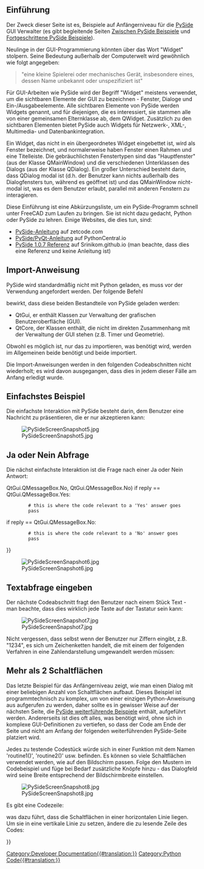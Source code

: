 <languages/>

<span id="Introduction"></span>
==Einführung==

Der Zweck dieser Seite ist es, Beispiele auf Anfängerniveau für die [[PySide/de|PySide]] GUI Verwalter (es gibt begleitende Seiten [[PySide_Intermediate_Examples/de|Zwischen PySide Beispiele]] und [[PySide_Advanced_Examples/de|Fortgeschrittene PySide Beispiele]]).

Neulinge in der GUI-Programmierung könnten über das Wort "Widget" stolpern. Seine Bedeutung außerhalb der Computerwelt wird gewöhnlich wie folgt angegeben:

<blockquote>"eine kleine Spielerei oder mechanisches Gerät, insbesondere eines, dessen Name unbekannt oder unspezifiziert ist"</blockquote>

Für GUI-Arbeiten wie PySide wird der Begriff "Widget" meistens verwendet, um die sichtbaren Elemente der GUI zu bezeichnen - Fenster, Dialoge und Ein-/Ausgabeelemente. Alle sichtbaren Elemente von PySide werden Widgets genannt, und für diejenigen, die es interessiert, sie stammen alle von einer gemeinsamen Elternklasse ab, dem QWidget. Zusätzlich zu den sichtbaren Elementen bietet PySide auch Widgets für Netzwerk-, XML-, Multimedia- und Datenbankintegration.

Ein Widget, das nicht in ein übergeordnetes Widget eingebettet ist, wird als Fenster bezeichnet, und normalerweise haben Fenster einen Rahmen und eine Titelleiste. Die gebräuchlichsten Fenstertypen sind das "Hauptfenster" (aus der Klasse QMainWindow) und die verschiedenen Unterklassen des Dialogs (aus der Klasse QDialog). Ein großer Unterschied besteht darin, dass QDialog modal ist (d.h. der Benutzer kann nichts außerhalb des Dialogfensters tun, während es geöffnet ist) und das QMainWindow nicht-modal ist, was es dem Benutzer erlaubt, parallel mit anderen Fenstern zu interagieren.

Diese Einführung ist eine Abkürzungsliste, um ein PySide-Programm schnell unter FreeCAD zum Laufen zu bringen. Sie ist nicht dazu gedacht, Python oder PySide zu lehren. Einige Websites, die dies tun, sind:
* [https://zetcode.com/gui/pysidetutorial/ PySide-Anleitung] auf zetcode.com
* [https://www.pythoncentral.io/series/python-pyside-pyqt-tutorial/ PySide/PyQt-Anleitung] auf PythonCentral.io
* [https://srinikom.github.io/pyside-docs/ PySide 1.0.7 Referenz] auf Srinikom.github.io (man beachte, dass dies eine Referenz und keine Anleitung ist)

<span id="Import_statement"></span>
==Import-Anweisung==

PySide wird standardmäßig nicht mit Python geladen, es muss vor der Verwendung angefordert werden. Der folgende Befehl

{{Code|code=
from PySide import QtCore
from PySide import QtGui
}}

bewirkt, dass diese beiden Bestandteile von PySide geladen werden:
* QtGui, er enthält Klassen zur Verwaltung der grafischen Benutzeroberfläche (GUI).
* QtCore, der Klassen enthält, die nicht im direkten Zusammenhang mit der Verwaltung der GUI stehen (z.B. Timer und Geometrie).
Obwohl es möglich ist, nur das zu importieren, was benötigt wird, werden im Allgemeinen beide benötigt und beide importiert.

Die Import-Anweisungen werden in den folgenden Codeabschnitten nicht wiederholt; es wird davon ausgegangen, dass dies in jedem dieser Fälle am Anfang erledigt wurde.

<span id="Simplest_Example"></span>
==Einfachstes Beispiel==

Die einfachste Interaktion mit PySide besteht darin, dem Benutzer eine Nachricht zu präsentieren, die er nur akzeptieren kann:

{{Code|code=
reply = QtGui.QMessageBox.information(None,"","Houston, we have a problem")
}}

[[File:PySideScreenSnapshot5.jpg]]

<span id="Yes_or_No_Query"></span>
==Ja oder Nein Abfrage==

Die nächst einfachste Interaktion ist die Frage nach einer Ja oder Nein Antwort:

{{Code|code=
reply = QtGui.QMessageBox.question(None, "", "This is your chance to answer, what do you think?",
         QtGui.QMessageBox.Yes {{!}} QtGui.QMessageBox.No, QtGui.QMessageBox.No)
if reply == QtGui.QMessageBox.Yes:
         # this is where the code relevant to a 'Yes' answer goes
         pass
if reply == QtGui.QMessageBox.No:
         # this is where the code relevant to a 'No' answer goes
         pass
}}

[[File:PySideScreenSnapshot6.jpg]]

<span id="Enter_Text_Query"></span>
==Textabfrage eingeben==

Der nächste Codeabschnitt fragt den Benutzer nach einem Stück Text - man beachte, dass dies wirklich jede Taste auf der Tastatur sein kann:

{{Code|code=
reply = QtGui.QInputDialog.getText(None, "Ouija Central","Enter your thoughts for the day:")
if reply[1]:
	# user clicked OK
	replyText = reply[0]
else:
	# user clicked Cancel
	replyText = reply[0] # which will be "" if they clicked Cancel
}}

[[File:PySideScreenSnapshot7.jpg]]

Nicht vergessen, dass selbst wenn der Benutzer nur Ziffern eingibt, z.B. "1234", es sich um Zeichenketten handelt, die mit einem der folgenden Verfahren in eine Zahlendarstellung umgewandelt werden müssen:

{{Code|code=
anInteger = int(userInput) # to convert to an integer from a string representation

aFloat = float(userInput) # to convert to a float from a string representation
}}

<span id="More_Than_2_Buttons"></span>
==Mehr als 2 Schaltflächen==

Das letzte Beispiel für das Anfängerniveau zeigt, wie man einen Dialog mit einer beliebigen Anzahl von Schaltflächen aufbaut. Dieses Beispiel ist programmtechnisch zu komplex, um von einer einzigen Python-Anweisung aus aufgerufen zu werden, daher sollte es in gewisser Weise auf der nächsten Seite, die [[PySide_Intermediate_Examples/de|PySide weiterführende Beispiele]] enthält, aufgeführt werden. Andererseits ist dies oft alles, was benötigt wird, ohne sich in komplexe GUI-Definitionen zu vertiefen, so dass der Code am Ende der Seite und nicht am Anfang der folgenden weiterführenden PySide-Seite platziert wird.

{{Code|code=
from PySide import QtGui, QtCore

class MyButtons(QtGui.QDialog):
	""""""
	def __init__(self):
		super(MyButtons, self).__init__()
		self.initUI()
	def initUI(self):      
		option1Button = QtGui.QPushButton("Option 1")
		option1Button.clicked.connect(self.onOption1)
		option2Button = QtGui.QPushButton("Option 2")
		option2Button.clicked.connect(self.onOption2)
		option3Button = QtGui.QPushButton("Option 3")
		option3Button.clicked.connect(self.onOption3)
		option4Button = QtGui.QPushButton("Option 4")
		option4Button.clicked.connect(self.onOption4)
		option5Button = QtGui.QPushButton("Option 5")
		option5Button.clicked.connect(self.onOption5)
		#
		buttonBox = QtGui.QDialogButtonBox()
		buttonBox = QtGui.QDialogButtonBox(QtCore.Qt.Horizontal)
		buttonBox.addButton(option1Button, QtGui.QDialogButtonBox.ActionRole)
		buttonBox.addButton(option2Button, QtGui.QDialogButtonBox.ActionRole)
		buttonBox.addButton(option3Button, QtGui.QDialogButtonBox.ActionRole)
		buttonBox.addButton(option4Button, QtGui.QDialogButtonBox.ActionRole)
		buttonBox.addButton(option5Button, QtGui.QDialogButtonBox.ActionRole)
		#
		mainLayout = QtGui.QVBoxLayout()
		mainLayout.addWidget(buttonBox)
		self.setLayout(mainLayout)
		# define window		xLoc,yLoc,xDim,yDim
		self.setGeometry(	250, 250, 0, 50)
		self.setWindowTitle("Pick a Button")
		self.setWindowFlags(QtCore.Qt.WindowStaysOnTopHint)
	def onOption1(self):
		self.retStatus = 1
		self.close()
	def onOption2(self):
		self.retStatus = 2
		self.close()
	def onOption3(self):
		self.retStatus = 3
		self.close()
	def onOption4(self):
		self.retStatus = 4
		self.close()
	def onOption5(self):
		self.retStatus = 5
		self.close()

def routine1():
	print ('routine 1')

form = MyButtons()
form.exec_()
if form.retStatus==1:
	routine1()
elif form.retStatus==2:
	routine2()
elif form.retStatus==3:
	routine3()
elif form.retStatus==4:
	routine4()
elif form.retStatus==5:
	routine5()
}}

Jedes zu testende Codestück würde sich in einer Funktion mit dem Namen 'routine1()', 'routine2()' usw. befinden. Es können so viele Schaltflächen verwendet werden, wie auf den Bildschirm passen. Folge den Mustern im Codebeispiel und füge bei Bedarf zusätzliche Knöpfe hinzu - das Dialogfeld wird seine Breite entsprechend der Bildschirmbreite einstellen.

[[File:PySideScreenSnapshot8.jpg]]

Es gibt eine Codezeile:

{{Code|code=
buttonBox = QtGui.QDialogButtonBox(QtCore.Qt.Horizontal)
}}

was dazu führt, dass die Schaltflächen in einer horizontalen Linie liegen. Um sie in eine vertikale Linie zu setzen, ändere die zu lesende Zeile des Codes:

{{Code|code=
buttonBox = QtGui.QDialogButtonBox(QtCore.Qt.Vertical)
}}


{{Powerdocnavi{{#translation:}}}}
[[Category:Developer Documentation{{#translation:}}]]
[[Category:Python Code{{#translation:}}]]